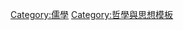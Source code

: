 {{Navbox
| name = 儒家人物 
| title=[[儒家人物]]
|titlestyle = background:#DAA520
| group1 = [[中國]]
| list1 = [[董仲舒]] [[何休|何邵公]] [[王通 (隋朝)|文中子]] [[邵雍|邵康節]] [[周敦頤]] [[張載 (北宋)|張載]] [[程颐]] [[程颢]] [[朱熹]] [[陸九淵]] [[薛瑄]] [[吕坤]] [[曹端]] [[王守仁|王阳明]] [[罗钦顺]] [[王夫之]] [[顾炎武]] [[黄宗羲]] [[颜元]] [[方苞]] [[段玉裁]] [[曾国藩]] [[俞樾]] [[吴汝纶]]
| state=collapsed
| group2 = [[日本]]
| list2 = [[桂庵玄樹]] [[南村梅軒]] [[藤原惺窩]] [[林羅山]] [[木下順庵]] [[新井白石]] [[室鳩巢]] [[雨森芳洲]] [[祇園南海]] [[石田梅岩]] [[山下龍二]] [[加地伸行]]  
| group3 = [[朝鮮 (地區)|朝鮮]]
| list3 =[[王仁]] [[崔致遠]] [[薛聰]] [[白頤正]] [[安珦]] [[禹倬]] [[權簿]] [[李齊賢]] [[李穡]] [[鄭夢周]] [[鄭道傳]] [[權近]] [[李崇仁]] [[吉再]] [[徐敬德]] [[趙光祖]] [[李彥迪]] [[李退溪]] [[李栗谷]] 
| group4 = [[瑠球]]
| list4 = [[程順則]] [[向象賢]] [[蔡溫]] 
| group5 = [[越南]]
| list5 = [[朱文安]] [[黎括]] [[阮廌]] [[阮秉谦]] [[黎贵惇]] [[潘廷逢]] [[張定]]
| group6 = [[現代]][[儒者]]
| list6 = [[熊十力]] [[梁漱溟]] [[马一浮]]  [[唐君毅]] [[牟宗三]] [[方东美]] [[徐复观]] [[张君劢]] [[蔣慶]] [[杜維明]] [[ 成中英]] [[刘述先]] [[蔡仁厚]] 
|groupstyle = background:#F5DEB3|oddstyle = background:#FAFAD2
|evenstyle = background:#EEE8AA|image = [[File:Confucius Tang Dynasty.jpg|120px]]
}}<noinclude>
[[Category:儒學]]
[[Category:哲學與思想模板]]
</noinclude>